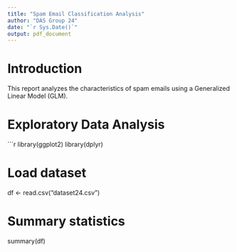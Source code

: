 ```yaml
---
title: "Spam Email Classification Analysis"
author: "DAS Group 24"
date: "`r Sys.Date()`"
output: pdf_document
---
```


# Introduction
This report analyzes the characteristics of spam emails using a Generalized Linear Model (GLM).

# Exploratory Data Analysis
```r
library(ggplot2)
library(dplyr)

# Load dataset
df <- read.csv("dataset24.csv")

# Summary statistics
summary(df)

